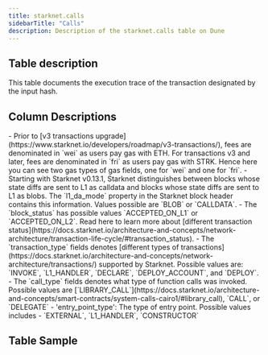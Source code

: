 ```yaml
---
title: starknet.calls
sidebarTitle: "Calls"
description: Description of the starknet.calls table on Dune
---
```


## Table description

This table documents the execution trace of the transaction designated by the input hash.

## Column Descriptions


<ColumnDescriptions tableSchema="starknet" tableName="calls" />

<Note>
- Prior to [v3 transactions upgrade](https://www.starknet.io/developers/roadmap/v3-transactions/), fees are denominated in `wei` as users pay gas with ETH. For transactions v3 and later, fees are denominated in `fri` as users pay gas with STRK. Hence here you can see two gas types of gas fields, one for `wei` and one for `fri`.     
- Starting with Starknet v0.13.1, Starknet distinguishes between blocks whose state diffs are sent to L1 as calldata and blocks whose state diffs are sent to L1 as blobs. The `l1_da_mode` property in the Starknet block header contains this information. Values possible are `BLOB` or `CALLDATA`.
- The `block_status` has possible values `ACCEPTED_ON_L1` or `ACCEPTED_ON_L2`. Read here to learn more about [different transaction status](https://docs.starknet.io/architecture-and-concepts/network-architecture/transaction-life-cycle/#transaction_status).
- The `transaction_type` fields denotes [different types of transactions](https://docs.starknet.io/architecture-and-concepts/network-architecture/transactions/) supported by Starknet. Possible values are: `INVOKE`, `L1_HANDLER`, `DECLARE`, `DEPLOY_ACCOUNT`, and `DEPLOY`.
- The `call_type` fields denotes what type of function calls was invoked. Possible values are [`LIBRARY_CALL`](https://docs.starknet.io/architecture-and-concepts/smart-contracts/system-calls-cairo1/#library_call), `CALL`, or `DELEGATE` 
- 'entry_point_type': The type of entry point. Possible values includes - `EXTERNAL`, `L1_HANDLER`, `CONSTRUCTOR`
</Note>

## Table Sample


<TableSample tableSchema="starknet" tableName="calls" />
